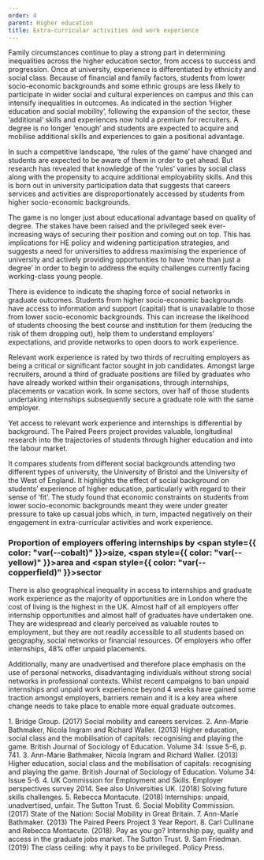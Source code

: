 ```yaml
---
order: 4
parent: Higher education
title: Extra-curricular activities and work experience
---
```



Family circumstances continue to play a strong part in determining inequalities
across the higher education sector, from access to success and progression. Once
at university, experience is differentiated by ethnicity and social class.
Because of financial and family factors, students from lower socio-economic
backgrounds and some ethnic groups are less likely to participate in wider
social and cultural experiences on campus and this can intensify inequalities in
outcomes. As indicated in the section <Link className="internal-link"
to="/life-stage-research/higher-education/higher-education-and-social-mobility">
‘Higher education and social mobility’</Link>, following the expansion of the
sector, these ‘additional’ skills and experiences now hold a premium for
recruiters. A degree is no longer ‘enough’ and students are expected to acquire
and mobilise additional skills and experiences to gain a positional advantage.

<ResearchImage imageName="extra-curricular-1.jpg" />

In such a competitive landscape, ‘the rules of the game’ have changed and
students are expected to be aware of them in order to get ahead. But research
has revealed that knowledge of the ‘rules’ varies by social class along with the
propensity to acquire additional employability skills. And this is born out in
university participation data that suggests that careers services and activities
are disproportionately accessed by students from higher socio-economic
backgrounds.<FootnoteLink text="1"/>

The game is no longer just about educational advantage based on quality of
degree. The stakes have been raised and the privileged seek ever-increasing ways
of securing their position and coming out on top. This has implications for HE
policy and widening participation strategies, and suggests a need for
universities to address maximising the experience of university and actively
providing opportunities to have ‘more than just a degree’ in order to begin to
address the equity challenges currently facing working-class young
people.<FootnoteLink text="2"/>

<ResearchImage imageName="extra-curricular-2.jpg" />

There is evidence to indicate the shaping force of social networks in graduate
outcomes. Students from higher socio-economic backgrounds have access to
information and support (capital) that is unavailable to those from lower
socio-economic backgrounds. This can increase the likelihood of students
choosing the best course and institution for them (reducing the risk of them
dropping out), help them to understand employers’ expectations, and provide
networks to open doors to work experience.<FootnoteLink
text="3"/>

<div>

Relevant work experience is rated by two thirds of recruiting employers as being
a critical or significant factor sought in job candidates.<FootnoteLink
text="4"/> Amongst large recruiters, around a third of
graduate positions are filled by graduates who have already worked within their
organisations, through internships, placements or vacation work. In some
sectors, over half of those students undertaking internships subsequently secure
a graduate role with the same employer.<FootnoteLink
text="5"/>

Yet access to relevant work experience and internships is differential by
background.<FootnoteLink text="6"/> The Paired Peers
project provides valuable, longitudinal research into the trajectories of
students through higher education and into the labour market.<FootnoteLink
text="7"/>

</div>

It compares students from different social backgrounds attending two different
types of university, the University of Bristol and the University of the West of
England. It highlights the effect of social background on students’ experience
of higher education, particularly with regard to their sense of ‘fit’. The study
found that economic constraints on students from lower socio-economic
backgrounds meant they were under greater pressure to take up casual jobs which,
in turn, impacted negatively on their engagement in extra-curricular activities
and work experience.

<div className="full-span tall-graph">

  ### Proportion of employers offering internships by <span style={{ color: "var(--cobalt)" }}>size</span>, <span style={{ color: "var(--yellow)" }}>area</span> and <span style={{ color: "var(--copperfield)" }}>sector</span>

  <ExtraCurricularGraphSVG />
</div>

There is also geographical inequality in access to internships and graduate work
experience as the majority of opportunities are in London where the cost of
living is the highest in the UK. Almost half of all employers offer internship
opportunities and almost half of graduates have undertaken one. They are
widespread and clearly perceived as valuable routes to employment, but they are
not readily accessible to all students based on geography, social networks or
financial resources. Of employers who offer internships, 48% offer unpaid
placements.<FootnoteLink text="8"/>

Additionally, many are unadvertised and therefore place emphasis on the use of
personal networks, disadvantaging individuals without strong social networks in
professional contexts.<FootnoteLink text="9"/> Whilst
recent campaigns to ban unpaid internships and unpaid work experience beyond 4
weeks have gained some traction amongst employers, barriers remain and it is a
key area where change needs to take place to enable more equal graduate
outcomes.

<Footnotes>
	1. Bridge Group. (2017) Social mobility and careers services.
	2. Ann-Marie Bathmaker, Nicola Ingram and Richard Waller. (2013) Higher education, social class and the mobilisation of capitals: recognising and playing the game. British Journal of Sociology of Education. Volume 34: Issue 5-6, p. 741.
	3. Ann-Marie Bathmaker, Nicola Ingram and Richard Waller. (2013) Higher education, social class and the mobilisation of capitals: recognising and playing the game. British Journal of Sociology of Education. Volume 34: Issue 5-6.
	4. UK Commission for Employment and Skills. Employer perspectives survey 2014. See also Universities UK. (2018) Solving future skills challenges.
	5. Rebecca Montacute. (2018) Internships: unpaid, unadvertised, unfair. The Sutton Trust.
	6. Social Mobility Commission. (2017) State of the Nation: Social Mobility in Great Britain.
	7. Ann-Marie Bathmaker. (2013) The Paired Peers Project 3 Year Report.
	8. Carl Cullinane and Rebecca Montacute. (2018). Pay as you go? Internship pay, quality and access in the graduate jobs market. The Sutton Trust.
	9. Sam Friedman. (2019) The class ceiling: why it pays to be privileged. Policy Press.
</Footnotes>

